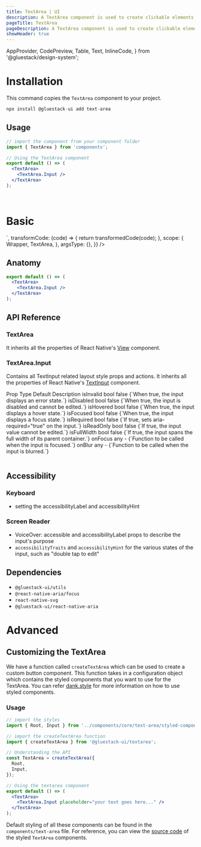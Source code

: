 ```yaml
---
title: TextArea | UI
description: A TextArea component is used to create clickable elements that perform an action when pressed.
pageTitle: TextArea
pageDescription: A TextArea component is used to create clickable elements that perform an action when pressed.
showHeader: true
---
```



<Meta title="components/Forms/TextArea" />

  AppProvider,
  CodePreview,
  Table,
  Text,
  InlineCode,
} from '@gluestack/design-system';


# Installation

This command copies the `TextArea` component to your project.

```jsx
npx install @gluestack-ui add text-area
```

## Usage

```jsx
// import the component from your component folder
import { TextArea } from 'components';

// Using the TextArea component
export default () => (
  <TextArea>
    <TextArea.Input />
  </TextArea>
);
```

<br />

# Basic

<AppProvider>
  <CodePreview
    showComponentRenderer={true}
    showArgsController={false}
    metaData={{
      code: `
<TextArea placeholder="Enter text here...">
  <TextArea.Input />
</TextArea>
`,
      transformCode: (code) => {
        return transformedCode(code);
      },
      scope: {
        Wrapper,
        TextArea,
      },
      argsType: {},
    }}
  />
</AppProvider>
<br />

## Anatomy

```jsx
export default () => (
  <TextArea>
    <TextArea.Input />
  </TextArea>
);
```

## API Reference

### TextArea

It inherits all the properties of React Native's [View](https://reactnative.dev/docs/view#props) component.

### TextArea.Input

Contains all TextInput related layout style props and actions.
It inherits all the properties of React Native's [TextInput](https://reactnative.dev/docs/textInput#props) component.

<AppProvider>
  <Table>
    <Table.THead>
      <Table.TR>
        <Table.TH>
          <Table.TText>Prop</Table.TText>
        </Table.TH>
        <Table.TH>
          <Table.TText>Type</Table.TText>
        </Table.TH>
        <Table.TH>
          <Table.TText>Default</Table.TText>
        </Table.TH>
        <Table.TH>
          <Table.TText>Description</Table.TText>
        </Table.TH>
      </Table.TR>
    </Table.THead>
    <Table.TBody>
      <Table.TR>
        <Table.TD>
          <Table.TText>
            <InlineCode>isInvalid</InlineCode>
          </Table.TText>
        </Table.TD>
        <Table.TD>
          <Table.TText>bool</Table.TText>
        </Table.TD>
        <Table.TD>
          <Table.TText>false</Table.TText>
        </Table.TD>
        <Table.TD>
          <Table.TText>{`When true, the input displays an error state.`}</Table.TText>
        </Table.TD>
      </Table.TR>
      <Table.TR>
        <Table.TD>
          <Table.TText>
            <InlineCode>isDisabled</InlineCode>
          </Table.TText>
        </Table.TD>
        <Table.TD>
          <Table.TText>bool</Table.TText>
        </Table.TD>
        <Table.TD>
          <Table.TText>false</Table.TText>
        </Table.TD>
        <Table.TD>
          <Table.TText>{`When true, the input is disabled and cannot be edited.`}</Table.TText>
        </Table.TD>
      </Table.TR>
      <Table.TR>
        <Table.TD>
          <Table.TText>
            <InlineCode>isHovered</InlineCode>
          </Table.TText>
        </Table.TD>
        <Table.TD>
          <Table.TText>bool</Table.TText>
        </Table.TD>
        <Table.TD>
          <Table.TText>false</Table.TText>
        </Table.TD>
        <Table.TD>
          <Table.TText>{`When true, the input displays a hover state.`}</Table.TText>
        </Table.TD>
      </Table.TR>
      <Table.TR>
        <Table.TD>
          <Table.TText>
            <InlineCode>isFocused</InlineCode>
          </Table.TText>
        </Table.TD>
        <Table.TD>
          <Table.TText>bool</Table.TText>
        </Table.TD>
        <Table.TD>
          <Table.TText>false</Table.TText>
        </Table.TD>
        <Table.TD>
          <Table.TText>{`When true, the input displays a focus state.`}</Table.TText>
        </Table.TD>
      </Table.TR>
      <Table.TR>
        <Table.TD>
          <Table.TText>
            <InlineCode>isRequired</InlineCode>
          </Table.TText>
        </Table.TD>
        <Table.TD>
          <Table.TText>bool</Table.TText>
        </Table.TD>
        <Table.TD>
          <Table.TText>false</Table.TText>
        </Table.TD>
        <Table.TD>
          <Table.TText>{`If true, sets aria-required="true" on the input.`}</Table.TText>
        </Table.TD>
      </Table.TR>
      <Table.TR>
        <Table.TD>
          <Table.TText>
            <InlineCode>isReadOnly</InlineCode>
          </Table.TText>
        </Table.TD>
        <Table.TD>
          <Table.TText>bool</Table.TText>
        </Table.TD>
        <Table.TD>
          <Table.TText>false</Table.TText>
        </Table.TD>
        <Table.TD>
          <Table.TText>{`If true, the input value cannot be edited.`}</Table.TText>
        </Table.TD>
      </Table.TR>
      <Table.TR>
        <Table.TD>
          <Table.TText>
            <InlineCode>isFullWidth</InlineCode>
          </Table.TText>
        </Table.TD>
        <Table.TD>
          <Table.TText>bool</Table.TText>
        </Table.TD>
        <Table.TD>
          <Table.TText>false</Table.TText>
        </Table.TD>
        <Table.TD>
          <Table.TText>{`If true, the input spans the full width of its parent container.`}</Table.TText>
        </Table.TD>
      </Table.TR>
      <Table.TR>
        <Table.TD>
          <Table.TText>
            <InlineCode>onFocus</InlineCode>
          </Table.TText>
        </Table.TD>
        <Table.TD>
          <Table.TText>any</Table.TText>
        </Table.TD>
        <Table.TD>
          <Table.TText>-</Table.TText>
        </Table.TD>
        <Table.TD>
          <Table.TText>{`Function to be called when the input is focused.`}</Table.TText>
        </Table.TD>
      </Table.TR>
      <Table.TR>
        <Table.TD>
          <Table.TText>
            <InlineCode>onBlur</InlineCode>
          </Table.TText>
        </Table.TD>
        <Table.TD>
          <Table.TText>any</Table.TText>
        </Table.TD>
        <Table.TD>
          <Table.TText>-</Table.TText>
        </Table.TD>
        <Table.TD>
          <Table.TText>{`Function to be called when the input is blurred.`}</Table.TText>
        </Table.TD>
      </Table.TR>
    </Table.TBody>
  </Table>
</AppProvider>

## Accessibility

### Keyboard

- setting the accessibilityLabel and accessibilityHint

### Screen Reader

- VoiceOver: accessible and accessibilityLabel props to describe the input's purpose
- `accessibilityTraits` and `accessibilityHint` for the various states of the input, such as "double tap to edit"

## Dependencies

- `@gluestack-ui/utils`
- `@react-native-aria/focus`
- `react-native-svg`
- `@gluestack-ui/react-native-aria`

# Advanced

## Customizing the TextArea

We have a function called `createTextArea` which can be used to create a custom button component. This function takes in a configuration object which contains the styled components that you want to use for the TextArea. You can refer [dank.style](https://dank.style/) for more information on how to use styled components.

### Usage

```jsx
// import the styles
import { Root, Input } from '../components/core/text-area/styled-components';

// import the createTextArea function
import { createTextArea } from '@gluestack-ui/textarea';

// Understanding the API
const TextArea = createTextArea({
  Root,
  Input,
});

// Using the textarea component
export default () => (
  <TextArea>
    <TextArea.Input placeholder="your text goes here..." />
  </TextArea>
);
```

Default styling of all these components can be found in the `components/text-area` file. For reference, you can view the [source code](https://github.com/gluestack/gluestack-ui/blob/development/example/storybook/src/ui-components/TextArea/index.tsx) of the styled `TextArea` components.
